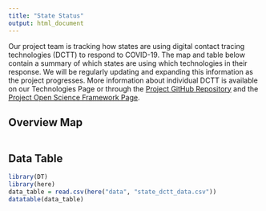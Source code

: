 ```yaml
---
title: "State Status"
output: html_document
---
```

Our project team is tracking how states are using digital contact tracing technologies (DCTT) to respond to COVID-19. The map and table below contain a summary of which states are using which technologies in their response. We will be regularly updating and expanding this information as the project progresses. More information about individual DCTT is available on our Technologies Page or through the [Project GitHub Repository](https://github.com/Peter-Kedron/COVID-19-Geospatial-Technologies-For-Digital-Contact-Tracing) and the [Project Open Science Framework Page](https://osf.io/kpvbq/).

## Overview Map

```r
```

## Data Table
```r
library(DT)
library(here)
data_table = read.csv(here("data", "state_dctt_data.csv"))
datatable(data_table)
```
